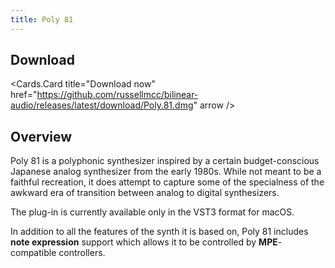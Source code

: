 ```yaml
---
title: Poly 81
---
```



## Download

<Cards.Card
  title="Download now"
  href="https://github.com/russellmcc/bilinear-audio/releases/latest/download/Poly.81.dmg"
  arrow
/>

## Overview

Poly 81 is a polyphonic synthesizer inspired by a certain budget-conscious Japanese analog synthesizer from the early 1980s. While not meant to be a
faithful recreation, it does attempt to capture some of the specialness of the awkward era of transition between analog to digital synthesizers.

The plug-in is currently available only in the VST3 format for macOS.

In addition to all the features of the synth it is based on, Poly 81 includes **note expression** support which allows it to be controlled
by **MPE**-compatible controllers.
